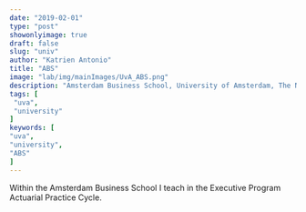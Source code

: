 ```yaml
---
date: "2019-02-01"
type: "post"
showonlyimage: true
draft: false
slug: "univ"
author: "Katrien Antonio" 
title: "ABS"
image: "lab/img/mainImages/UvA_ABS.png"
description: "Amsterdam Business School, University of Amsterdam, The Netherlands."
tags: [
 "uva",
 "university"
]
keywords: [
"uva",
"university",
"ABS"
]
---
```


Within the Amsterdam Business School I teach in the Executive Program Actuarial Practice Cycle. 
